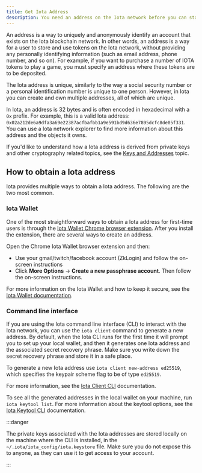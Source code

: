 ```yaml
---
title: Get Iota Address
description: You need an address on the Iota network before you can start trading NFTs, purchase IOTA tokens, or perform other transactions.
---
```


An address is a way to uniquely and anonymously identify an account that exists on the Iota blockchain network. In other words, an address is a way for a user to store and use tokens on the Iota network, without providing any personally identifying information (such as email address, phone number, and so on). For example, if you want to purchase a number of IOTA tokens to play a game, you must specify an address where these tokens are to be deposited.

The Iota address is unique, similarly to the way a social security number or a personal identification number is unique to one person. However, in Iota you can create and own multiple addresses, all of which are unique. 

In Iota, an address is 32 bytes and is often encoded in hexadecimal with a `0x` prefix. For example, this is a valid Iota address: `0x02a212de6a9dfa3a69e22387acfbafbb1a9e591bd9d636e7895dcfc8de05f331`. You can use a Iota network explorer to find more information about this address and the objects it owns.

If you'd like to understand how a Iota address is derived from private keys and other cryptography related topics, see the [Keys and Addresses](/concepts/cryptography/transaction-auth/keys-addresses.mdx) topic.


## How to obtain a Iota address

Iota provides multiple ways to obtain a Iota address. The following are the two most common. 

### Iota Wallet

One of the most straightforward ways to obtain a Iota address for first-time users is through the [Iota Wallet Chrome browser extension](https://chrome.google.com/webstore/detail/iota-wallet/opcgpfmipidbgpenhmajoajpbobppdil). After you install the extension, there are several ways to create an address. 

Open the Chrome Iota Wallet browser extension and then:
- Use your gmail/twitch/facebook account (ZkLogin) and follow the on-screen instructions
- Click **More Options** → **Create a new passphrase account**. Then follow the on-screen instructions. 

For more information on the Iota Wallet and how to keep it secure, see the [Iota Wallet documentation](https://iota-docs-site.vercel.app/wallet). 

### Command line interface

If you are using the Iota command line interface (CLI) to interact with the Iota network, you can use the `iota client` command to generate a new address. By default, when the Iota CLI runs for the first time it will prompt you to set up your local wallet, and then it generates one Iota address and the associated secret recovery phrase. Make sure you write down the secret recovery phrase and store it in a safe place. 


To generate a new Iota address use `iota client new-address ed25519`, which specifies the keypair scheme flag to be of type `ed25519`.

For more information, see the [Iota Client CLI](../../../references/cli/client.mdx) documentation.

To see all the generated addresses in the local wallet on your machine, run `iota keytool list`. For more information about the keytool options, see the [Iota Keytool CLI](../../../references/cli/keytool.mdx) documentation.

:::danger

The private keys associated with the Iota addresses are stored locally on the machine where the CLI is installed, in the `~/.iota/iota_config/iota.keystore` file. Make sure you do not expose this to anyone, as they can use it to get access to your account.

:::

